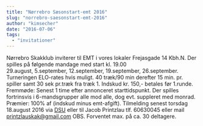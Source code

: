 ```yaml
---
title: "Nørrebro Sæsonstart-emt 2016"
slug: "norrebro-saesonstart-emt-2016"
author: "kimsecher"
date: "2016-07-06"
tags: 
  - "invitationer"
---
```


Nørrebro Skakklub inviterer til EMT i vores lokaler Frejasgade 14 Kbh.N. Der spilles på følgende mandage med start kl. 19.00 29.august, 5.september, 12.september, 19.september, 26.september. Turneringen ELO-rates hvis muligt. 40 træk/90 min derefter 15 min. pr. spiller samt 30 sek pr.træk fra træk 1. Indskud kr. 150,- betales før 1.runde. Fremmøde: Senest 1 time efter annonceret starttidspunkt. Der spilles fortrinsvis i 6-mandsgrupper alle mod alle, dog evt. suppleret med monrad. Præmier: 100% af (indskud minus emt-afgift). Tilmelding senest torsdag 18.august 2016 via [DSU](http://turnering.skak.dk/TournamentActive/Details?tourId=23627) eller til Jacob Printzlau tlf. 60630045 eller mail printzlauskak@gmail.com OBS. Forventet max. på ca. 30 deltagere.
